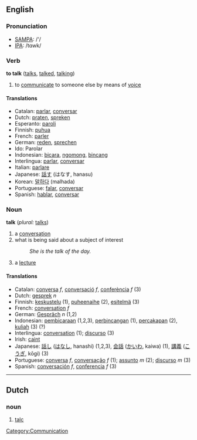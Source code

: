 ==English==

===Pronunciation===
*[[w:SAMPA|SAMPA]]: /'/
*[[w:IPA|IPA]]: /tɑwk/

===Verb===
'''to talk''' ([[talks]], [[talked]], [[talking]])
# to [[communicate]] to someone else by means of [[voice]]

==== Translations ====
*Catalan: [[parlar]], [[conversar]]
*Dutch: [[praten]], [[spreken]]
*Esperanto: [[paroli]]
*Finnish: [[puhua]]
*French: [[parler]]
*German: [[reden]], [[sprechen]]
*Ido: Parolar
*Indonesian: [[bicara]], [[ngomong]], [[bincang]]
*Interlingua: [[parlar]], [[conversar]]
*Italian: [[parlare]]
*Japanese: [[話す]] (はなす, hanasu)
*Korean: [[말하다]] (malhada)
*Portuguese: [[falar]], [[conversar]]
*Spanish: [[hablar]], [[conversar]]

===Noun===
'''talk'''  (''plural:'' [[talks]])
#a [[conversation]]
#what is being said about a subject of interest
#:''She is the talk of the day.''
# a [[lecture]]

==== Translations ====
*Catalan: [[conversa]] ''f'', [[conversació]] ''f'', [[conferència]] ''f'' (3)
*Dutch: [[gesprek]] ''n''
*Finnish: [[keskustelu]] (1), [[puheenaihe]] (2), [[esitelmä]] (3)
*French: [[conversation]] ''f''
*German: [[Gespräch]] ''n'' (1,2)
*Indonesian:  [[bicara|pembicaraan]] (1,2,3), [[bincang|perbincangan]] (1), [[cakap|percakapan]] (2), [[kuliah]] (3) (?)
*Interlingua: [[conversation]] (1); [[discurso]] (3)
*Irish: [[caint]]
*Japanese: [[話し]] ([[はなし]], hanashi) (1,2,3), [[会話]] ([[かいわ]], kaiwa) (1), [[講義]] ([[こうぎ]], kōgi) (3)
*Portuguese: [[conversa]] ''f'', [[conversação]] ''f'' (1); [[assunto]] ''m'' (2); [[discurso]] ''m'' (3)
*Spanish: [[conversación]] ''f'', [[conferencia]] ''f'' (3)
----

==Dutch==
===noun===
#[[talc]]

[[Category:Communication]]